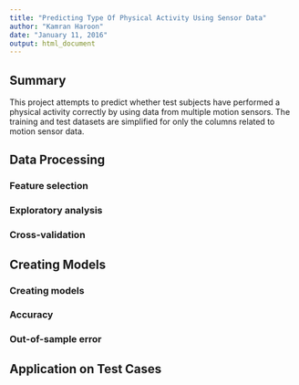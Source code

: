 ```yaml
---
title: "Predicting Type Of Physical Activity Using Sensor Data"
author: "Kamran Haroon"
date: "January 11, 2016"
output: html_document
---
```


## Summary
This project attempts to predict whether test subjects have performed a physical activity correctly by using data from multiple motion sensors. The training and test datasets are simplified for only the columns related to motion sensor data. 

## Data Processing

### Feature selection

### Exploratory analysis

### Cross-validation


## Creating Models

### Creating models

### Accuracy

### Out-of-sample error




## Application on Test Cases